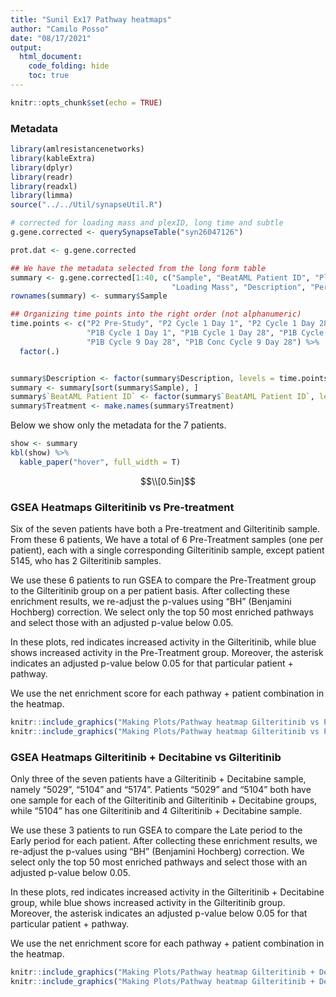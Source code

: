 ```yaml
---
title: "Sunil Ex17 Pathway heatmaps"
author: "Camilo Posso"
date: "08/17/2021"
output: 
  html_document:
    code_folding: hide
    toc: true
---
```


```r
knitr::opts_chunk$set(echo = TRUE)
```

### Metadata

```r
library(amlresistancenetworks)
library(kableExtra)
library(dplyr)
library(readr)
library(readxl)
library(limma)
source("../../Util/synapseUtil.R")

# corrected for loading mass and plexID, long time and subtle
g.gene.corrected <- querySynapseTable("syn26047126")

prot.dat <- g.gene.corrected

## We have the metadata selected from the long form table
summary <- g.gene.corrected[1:40, c("Sample", "BeatAML Patient ID", "Plex", 
                                    "Loading Mass", "Description", "Period", "Treatment")]
rownames(summary) <- summary$Sample

## Organizing time points into the right order (not alphanumeric)
time.points <- c("P2 Pre-Study", "P2 Cycle 1 Day 1", "P2 Cycle 1 Day 28", "P2 Cycle 2 Day 28", "P2 Cycle 3 Day 28", 
                 "P1B Cycle 1 Day 1", "P1B Cycle 1 Day 28", "P1B Cycle 2 Day 28", "P1B Cycle 3 Day 28", "P1B Cycle 6 Day 28",
                 "P1B Cycle 9 Day 28", "P1B Conc Cycle 9 Day 28") %>%
  factor(.)


summary$Description <- factor(summary$Description, levels = time.points)
summary <- summary[sort(summary$Sample), ]
summary$`BeatAML Patient ID` <- factor(summary$`BeatAML Patient ID`, levels = unique(summary$`BeatAML Patient ID`))
summary$Treatment <- make.names(summary$Treatment)
```

Below we show only the metadata for the 7 patients.

```r
show <- summary
kbl(show) %>%
  kable_paper("hover", full_width = T)

```

$$\\[0.5in]$$ 

### GSEA Heatmaps Gilteritinib vs Pre-treatment
 
Six of the seven patients have both a Pre-treatment and Gilteritinib sample. From these 6 patients,
We have a total of 6 Pre-Treatment samples (one per patient), each with a single corresponding Gilteritinib sample, except
patient 5145, who has 2 Gilteritinib samples.

We use these 6 patients to run GSEA to compare the Pre-Treatment group to the Gilteritinib group on a per patient basis.
After collecting these enrichment results, we re-adjust 
the p-values using "BH" (Benjamini Hochberg) correction. We select only the top 50 most enriched
pathways and select those with an adjusted p-value below 0.05. 

In these plots, red indicates increased activity in the Gilteritinib, while blue shows increased
activity in the Pre-Treatment group. Moreover, the asterisk indicates an adjusted p-value below 0.05 for 
that particular patient + pathway.

We use the net enrichment score for each pathway + patient combination in the heatmap.

```r
knitr::include_graphics("Making Plots/Pathway heatmap Gilteritinib vs Pre-Treatment - KEGG.png")
knitr::include_graphics("Making Plots/Pathway heatmap Gilteritinib vs Pre-Treatment - REACTOME.png")
```

### GSEA Heatmaps Gilteritinib + Decitabine vs Gilteritinib

Only three of the seven patients have a Gilteritinib + Decitabine sample, namely "5029", "5104" and "5174". 
Patients "5029" and "5104" both have one sample for each of the Gilteritinib and Gilteritinib + Decitabine groups, 
while "5104" has one Gilteritinib and 4 Gilteritinib + Decitabine sample.

We use these 3 patients to run GSEA to compare the Late period 
to the Early period for each patient. After collecting these enrichment results, we re-adjust 
the p-values using "BH" (Benjamini Hochberg) correction. We select only the top 50 most enriched
pathways and select those with an adjusted p-value below 0.05. 

In these plots, red indicates increased activity in the Gilteritinib + Decitabine group, while blue shows increased
activity in the Gilteritinib group. Moreover, the asterisk indicates an adjusted p-value below 0.05 for 
that particular patient + pathway.

We use the net enrichment score for each pathway + patient combination in the heatmap.

```r
knitr::include_graphics("Making Plots/Pathway heatmap Gilteritinib + Decitabine vs Gilteritinib - KEGG.png")
knitr::include_graphics("Making Plots/Pathway heatmap Gilteritinib + Decitabine vs Gilteritinib - REACTOME.png")
```